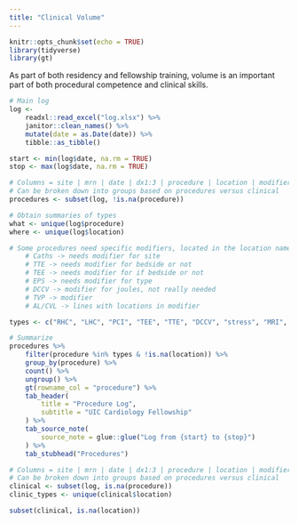 ```yaml
---
title: "Clinical Volume"
---
```


```r
knitr::opts_chunk$set(echo = TRUE)
library(tidyverse)
library(gt)
```

As part of both residency and fellowship training, volume is an important part of both procedural competence and clinical skills. 

```r
# Main log
log <- 
	readxl::read_excel("log.xlsx") %>%
	janitor::clean_names() %>%
	mutate(date = as.Date(date)) %>%
	tibble::as_tibble()

start <- min(log$date, na.rm = TRUE)
stop <- max(log$date, na.rm = TRUE)

# Columns = site | mrn | date | dx1:3 | procedure | location | modifier | notes | special
# Can be broken down into groups based on procedures versus clinical 
procedures <- subset(log, !is.na(procedure))

# Obtain summaries of types
what <- unique(log$procedure)
where <- unique(log$location)

# Some procedures need specific modifiers, located in the location name
	# Caths -> needs modifier for site
	# TTE -> needs modifier for bedside or not
	# TEE -> needs modifier for if bedside or not
	# EPS -> needs modifier for type
	# DCCV -> modifier for joules, not really needed
	# TVP -> modifier
	# AL/CVL -> lines with locations in modifier

types <- c("RHC", "LHC", "PCI", "TEE", "TTE", "DCCV", "stress", "MRI", "TVP", "CIED", "EPS", "pericardiocentesis")

# Summarize
procedures %>%
	filter(procedure %in% types & !is.na(location)) %>%
	group_by(procedure) %>%
	count() %>%
	ungroup() %>%
	gt(rowname_col = "procedure") %>%
	tab_header(
		title = "Procedure Log",
		subtitle = "UIC Cardiology Fellowship"
	) %>%
	tab_source_note(
		source_note = glue::glue("Log from {start} to {stop}")
	) %>%
	tab_stubhead("Procedures") 
```

```r
# Columns = site | mrn | date | dx1:3 | procedure | location | modifier | notes | special
# Can be broken down into groups based on procedures versus clinical 
clinical <- subset(log, is.na(procedure))
clinic_types <- unique(clinical$location)

subset(clinical, is.na(location))
```

